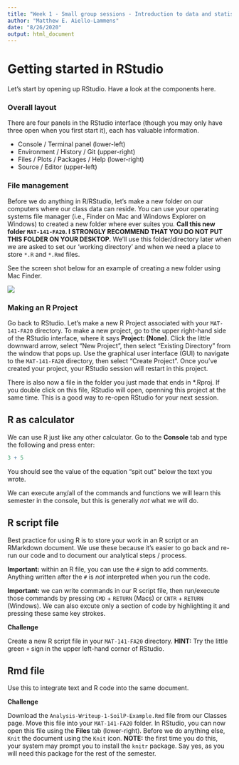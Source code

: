 ```yaml
---
title: "Week 1 - Small group sessions - Introduction to data and statistical analysis"
author: "Matthew E. Aiello-Lammens"
date: "8/26/2020"
output: html_document
---
```


# Getting started in RStudio

Let's start by opening up RStudio. Have a look at the components here.

### Overall layout

There are four panels in the RStudio interface (though you may only have three open when you first start it), each has valuable information.

* Console / Terminal panel (lower-left)
* Environment / History / Git (upper-right)
* Files / Plots / Packages / Help (lower-right)
* Source / Editor (upper-left)

### File management

Before we do anything in R/RStudio, let's make a new folder on our computers where our class data can reside.
You can use your operating systems file manager (i.e., Finder on Mac and Windows Explorer on Windows) to created a new folder where ever suites you. 
**Call this new folder `MAT-141-FA20`. I STRONGLY RECOMMEND THAT YOU DO NOT PUT THIS FOLDER ON YOUR DESKTOP.**
We'll use this folder/directory later when we are asked to set our 'working directory' and when we need a place to store `*.R` and `*.Rmd` files.

See the screen shot below for an example of creating a new folder using Mac Finder.

![](New-Folder.png)

### Making an R Project

Go back to RStudio.
Let's make a new R Project associated with your `MAT-141-FA20` directory. 
To make a new project, go to the upper right-hand side of the RStudio interface, where it says **Project: (None)**.
Click the little downward arrow, select "New Project", then select "Existing Directory" from the window that pops up. 
Use the graphical user interface (GUI) to navigate to the `MAT-141-FA20` directory, then select "Create Project".
Once you've created your project, your RStudio session will restart in this project.

There is also now a file in the folder you just made that ends in *.Rproj.
If you double click on this file, RStudio will open, openning this project at the same time.
This is a good way to re-open RStudio for your next session.

## R as calculator

We can use R just like any other calculator. 
Go to the **Console** tab and type the following and press enter:

```r
3 + 5
```

You should see the value of the equation "spit out" below the text you wrote.

We can execute any/all of the commands and functions we will learn this semester in the console, but this is generally *not* what we will do.


## R script file

Best practice for using R is to store your work in an R script or an RMarkdown document.
We use these because it's easier to go back and re-run our code and to document our analytical steps / process.

**Important:** within an R file, you can use the `#` sign to add comments. Anything written after the `#` is *not* interpreted when you run the code.

**Important:** we can write commands in our R script file, then run/execute those commands by pressing `CMD` + `RETURN` (Macs) or `CNTR` + `RETURN` (Windows). We can also excute only a section of code by highlighting it and pressing these same key strokes.


**Challenge**

Create a new R script file in your `MAT-141-FA20` directory. **HINT:** Try the little green `+` sign in the upper left-hand corner of RStudio.


## Rmd file

Use this to integrate text and R code into the same document.

**Challenge**

Download the `Analysis-Writeup-1-SoilP-Example.Rmd` file from our Classes page. 
Move this file into your `MAT-141-FA20` folder.
In RStudio, you can now open this file using the **Files** tab (lower-right).
Before we do anything else, `Knit` the document using the `Knit` icon.
**NOTE:** the first time you do this, your system may prompt you to install the `knitr` package. 
Say yes, as you will need this package for the rest of the semester.




